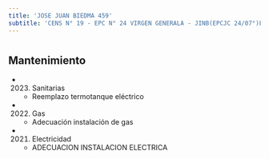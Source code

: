```yaml
---
title: 'JOSE JUAN BIEDMA 459'
subtitle: 'CENS N° 19 - EPC N° 24 VIRGEN GENERALA - JINB(EPCJC 24/07°)LA VELETA DE CABALLITO'
---
```


#


## Mantenimiento

*  (2023) Sanitarias 
    + Reemplazo termotanque eléctrico

*  (2022) Gas 
    + Adecuación instalación de gas

*  (2021) Electricidad 
    + ADECUACION INSTALACION ELECTRICA




